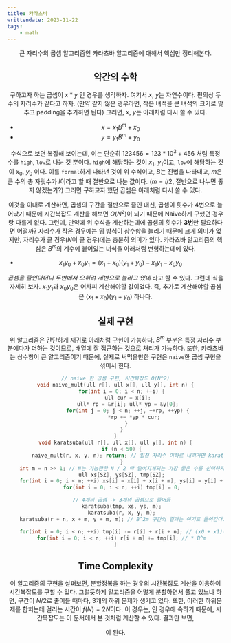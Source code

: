 ```yaml
---
title: 카라츠바
writtendate: 2023-11-22
tags:
    - math
---
```


<Header />

큰 자리수의 곱셈 알고리즘인 카라츠바 알고리즘에 대해서 핵심만 정리해본다.

## 약간의 수학

구하고자 하는 곱셈이 $x * y$ 인 경우를 생각하자. 여기서 $x$, $y$는 자연수이다. 편의상 두 수의 자리수가 같다고 하자. (만약 같지 않은 경우라면, 작은 녀석을 큰 녀석의 크기로 맞추고 padding을 추가하면 된다) 그러면, $x$, $y$는 아래처럼 다시 쓸 수 있다.

- $x = x_1B^m + x_0$
- $y = y_1B^m + y_0$

수식으로 보면 복잡해 보이는데, 이는 단순히 $123456 = 123 * 10^3 + 456$ 처럼 특정 수를 `high`, `low`로 나눈 것 뿐이다. `high`에 해당하는 것이 $x_1$, $y_1$이고, `low`에 해당하는 것이 $x_0$, $y_0$ 이다. 이를 `formal`하게 나타낸 것이 위 수식이고, $B$는 진법을 나타내고, $m$은 큰 수의 총 자릿수가 $l$이라고 할 때 절반으로 나눈 값이다. ($m = l / 2$, 절반으로 나누면 좋지 않겠는가?) 그러면 구하고자 했던 곱셈은 아래처럼 다시 쓸 수 있다.


이것을 이대로 계산하면, 곱셈의 구간을 절반으로 줄인 대신, 곱셈이 횟수가 4번으로 늘어났기 때문에 시간복잡도 계산을 해보면 $O(N^2)$이 되기 때문에 Naive하게 구했던 경우랑 다를게 없다. 그런데, 만약에 위 수식을 계산하는데에 곱셈의 횟수가 **3번**만 필요하다면 어떨까? 자리수가 작은 경우에는 위 방식이 상수항을 늘리기 때문에 크게 의미가 없지만, 자리수가 클 경우($N$이 클 경우)에는 충분히 의미가 있다. 카라츠바 알고리즘의 핵심은 $B^m$의 계수에 붙어있는 녀석을 아래처럼 변형하는데에 있다.

- $x_1y_0 + x_0y_1 = (x_1 + x_0)(y_1 + y_0) - x_1y_1 - x_0y_0$

*곱셈을 줄인다더니 두번에서 오히려 세번으로 늘리고 있네* 라고 할 수 있다. 그런데 식을 자세히 보자. $x_1y_1$과 $x_0y_0$은 어차피 계산해야할 값이었다. 즉, 추가로 계산해야할 곱셈은 $(x_1 + x_0)(y_1 + y_0)$ 하나다. 


## 실제 구현

위 알고리즘은 간단하게 재귀로 아래처럼 구현이 가능하다. $B^m$ 부분은 특정 자리수 부분에다가 더하는 것이므로, 배열에 잘 접근하는 것으로 처리가 가능하다. 또한, 카라츠바는 상수항이 큰 알고리즘이기 때문에, 실제로 써먹을만한 구현은 `naive`한 곱셈 구현을 섞어서 한다.


```cpp
// naive 한 곱셈 구현, 시간복잡도 O(N^2)
void naive_mult(ull r[], ull x[], ull y[], int n) {
    for(int i = 0; i < n; ++i) {
        ull cur = x[i];
        ull* rp = &r[i]; ull* yp = &y[0];
        for(int j = 0; j < n; ++j, ++rp, ++yp) {
            *rp += *yp * cur;
        } 
    }
}
void karatsuba(ull r[], ull x[], ull y[], int n) {
    if (n < 50) {
        naive_mult(r, x, y, n); return; // 일정 자리수 이하로 내려가면 karatsuba는 비효율적이다. naive한 곱셈을 쓰자
    }
    int m = n >> 1; // N는 가능한한 N / 2 딱 떨어지게되는 가장 좋은 수를 선택하자.
    ull xs[SZ], ys[SZ], tmp[SZ];
    for(int i = 0; i < m; ++i) xs[i] = x[i] + x[i + m], ys[i] = y[i] + y[i + m];
    for(int i = 0; i < n; ++i) tmp[i] = 0;

    // 4개의 곱셈 -> 3개의 곱셈으로 줄어듬
    karatsuba(tmp, xs, ys, m);
    karatsuba(r, x, y, m);
    karatsuba(r + n, x + m, y + m, m); // B^2m 구간의 결과는 여기로 들어간다.

    for(int i = 0; i < n; ++i) tmp[i] -= r[i] + r[i + n]; // (x0 + x1)(y0 + y1) - x0y0 - x1y1
    for(int i = 0; i < n; ++i) r[i + m] += tmp[i]; // * B^m
}
```


## Time Complexity

이 알고리즘의 구현을 살펴보면, 분할정복을 하는 경우의 시간복잡도 계산을 이용하여 시간복잡도를 구할 수 있다. 그럴듯하게 알고리즘을 어떻게 분할하면서 풀고 있느냐 하면, 구간이 $N / 2$로 줄어들 때마다, $3$개의 하위 문제가 생기고 있다. 또한, 이러한 하위문제를 합치는데 걸리는 시간이 $f(N) = 2N$이다. 이 경우는,   인 경우에 속하기 때문에, 시간복잡도는 <Link to="/blog/Study/CS/TimeComplexity">이 문서</Link>에서 본 것처럼 계산할 수 있다. 결과만 보면,


이 된다.

<TagList />
<Comment />

